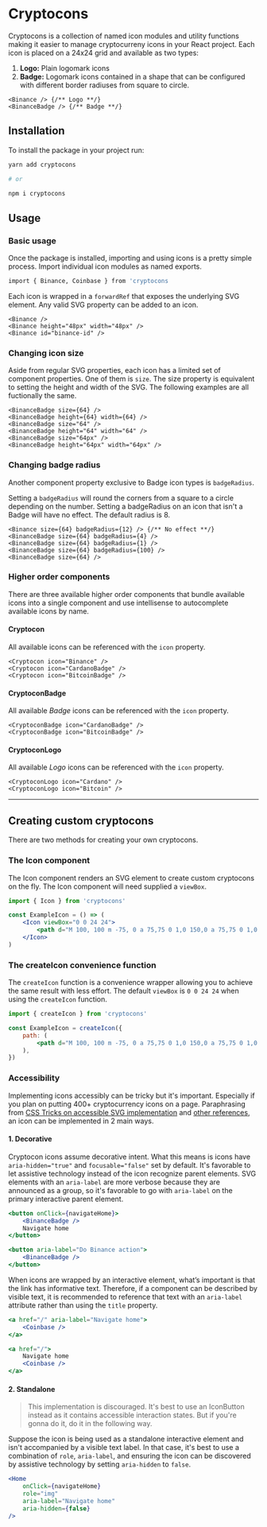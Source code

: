 # Cryptocons

Cryptocons is a collection of named icon modules and utility functions making it easier to manage cryptocurreny icons in your React project. Each icon is placed on a 24x24 grid and available as two types:

1. **Logo:** Plain logomark icons
1. **Badge:** Logomark icons contained in a shape that can be configured
   with different border radiuses from square to circle.

```react-live
<Binance /> {/** Logo **/}
<BinanceBadge /> {/** Badge **/}
```

## Installation

To install the package in your project run:

```bash
yarn add cryptocons

# or

npm i cryptocons
```

## Usage

### Basic usage

Once the package is installed, importing and using icons is a pretty simple process. Import individual icon modules as named exports.

```bash
import { Binance, Coinbase } from 'cryptocons
```

Each icon is wrapped in a `forwardRef` that exposes the underlying SVG element. Any valid SVG property can be added to an icon.

```react-live
<Binance />
<Binance height="48px" width="48px" />
<Binance id="binance-id" />
```

### Changing icon size

Aside from regular SVG properties, each icon has a limited set of component properties. One of them is `size`. The size property is equivalent to setting the height and width of the SVG. The following examples are all fuctionally the same.

```react-live
<BinanceBadge size={64} />
<BinanceBadge height={64} width={64} />
<BinanceBadge size="64" />
<BinanceBadge height="64" width="64" />
<BinanceBadge size="64px" />
<BinanceBadge height="64px" width="64px" />
```

### Changing badge radius

Another component property exclusive to Badge icon types is `badgeRadius`.

Setting a `badgeRadius` will round the corners from a square to a circle depending on the number. Setting a badgeRadius on an icon that isn&apos;t a Badge will have no effect. The default radius is 8.

```react-live
<Binance size={64} badgeRadius={12} /> {/** No effect **/}
<BinanceBadge size={64} badgeRadius={4} />
<BinanceBadge size={64} badgeRadius={1} />
<BinanceBadge size={64} badgeRadius={100} />
<BinanceBadge size={64} />
```

### Higher order components

There are three available higher order components that bundle available
icons into a single component and use intellisense to autocomplete available
icons by name.

#### Cryptocon

All available icons can be referenced with the `icon` property.

```react-live
<Cryptocon icon="Binance" />
<Cryptocon icon="CardanoBadge" />
<Cryptocon icon="BitcoinBadge" />
```

#### CryptoconBadge

All available <i>Badge</i> icons can be referenced with the `icon` property.

```react-live
<CryptoconBadge icon="CardanoBadge" />
<CryptoconBadge icon="BitcoinBadge" />
```

#### CryptoconLogo

All available <i>Logo</i> icons can be referenced with the `icon` property.

```react-live
<CryptoconLogo icon="Cardano" />
<CryptoconLogo icon="Bitcoin" />
```

---

## Creating custom cryptocons

There are two methods for creating your own cryptocons.

### The Icon component

The Icon component renders an SVG element to create custom cryptocons on the fly. The Icon component will need supplied a `viewBox`.

```jsx
import { Icon } from 'cryptocons'

const ExampleIcon = () => (
    <Icon viewBox="0 0 24 24">
        <path d="M 100, 100 m -75, 0 a 75,75 0 1,0 150,0 a 75,75 0 1,0 -150,0" />
    </Icon>
)
```

### The createIcon convenience function

The `createIcon` function is a convenience wrapper allowing you to achieve the same result with less effort. The default `viewBox` is `0 0 24 24` when using the `createIcon` function.

```jsx
import { createIcon } from 'cryptocons'

const ExampleIcon = createIcon({
    path: (
        <path d="M 100, 100 m -75, 0 a 75,75 0 1,0 150,0 a 75,75 0 1,0 -150,0" />
    ),
})
```

### Accessibility

Implementing icons accessibly can be tricky but it's important. Especially if you plan on putting 400+ cryptocurrency icons on a page. Paraphrasing from [CSS Tricks on accessible SVG implementation](https://css-tricks.com/accessible-svgs/) and [other references](https://css-tricks.com/accessible-svg-icons/), an icon can be implemented in 2 main ways.

#### 1. Decorative

Cryptocon icons assume decorative intent. What this means is icons have `aria-hidden="true"` and `focusable="false"` set by default. It's favorable to let assistive technology instead of the icon recognize parent elements. SVG elements with an `aria-label` are more verbose because they are announced as a group, so it's favorable to go with `aria-label` on the primary interactive parent element.

```jsx
<button onClick={navigateHome}>
    <BinanceBadge />
    Navigate home
</button>
```

```jsx
<button aria-label="Do Binance action">
    <BinanceBadge />
</button>
```

When icons are wrapped by an interactive element, what’s important is that the link has informative text. Therefore, if a component can be described by visible text, it is recommended to reference that text with an `aria-label` attribute rather than using the `title` property.

```jsx
<a href="/" aria-label="Navigate home">
    <Coinbase />
</a>
```

```jsx
<a href="/">
    Navigate home
    <Coinbase />
</a>
```

#### 2. Standalone

> This implementation is discouraged. It's best to use an IconButton instead as it contains accessible interaction states. But if you're gonna do it, do it in the following way.

Suppose the icon is being used as a standalone interactive element and isn't accompanied by a visible text label. In that case, it's best to use a combination of `role`, `aria-label`, and ensuring the icon can be discovered by assistive technology by setting `aria-hidden` to `false`.

```jsx
<Home
    onClick={navigateHome}
    role="img"
    aria-label="Navigate home"
    aria-hidden={false}
/>
```
